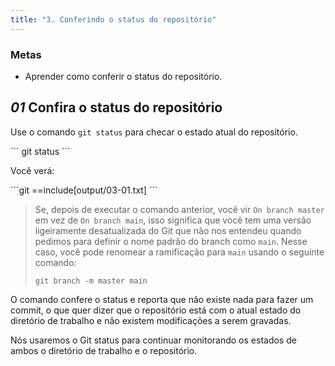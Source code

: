 ```yaml
---
title: "3. Conferindo o status do repositório"
---
```


### Metas

- Aprender como conferir o status do repositório.

## _01_ Confira o status do repositório

Use o comando `git status` para checar o estado atual do repositório.

<Run>
```
git status
```
</Run>

Você verá:

<Output>
```git
==include[output/03-01.txt]
```
</Output>

> Se, depois de executar o comando anterior, você vir `On branch master` em vez de `On branch main`, isso significa que você tem uma versão ligeiramente desatualizada do Git que não nos entendeu quando pedimos para definir o nome padrão do branch como `main`. Nesse caso, você pode renomear a ramificação para `main` usando o seguinte comando:
> ```
> git branch -m master main
> ```

O comando confere o status e reporta que não existe nada para fazer um commit, o que quer dizer que o repositório está com o atual estado do diretório de trabalho e não existem modificações a serem gravadas.

Nós usaremos o Git status para continuar monitorando os estados de ambos o diretório de trabalho e o repositório.
